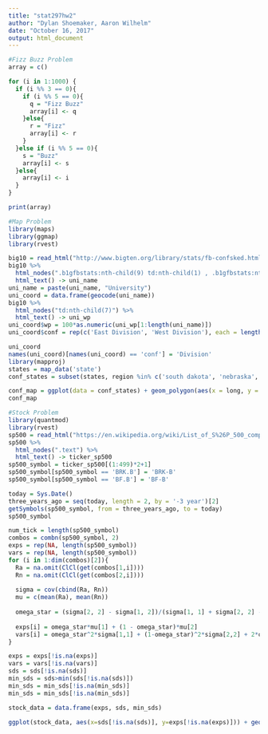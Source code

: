 ```yaml
---
title: "stat297hw2"
author: "Dylan Shoemaker, Aaron Wilhelm"
date: "October 16, 2017"
output: html_document
---
```


```r
#Fizz Buzz Problem
array = c()

for (i in 1:1000) {
  if (i %% 3 == 0){
    if (i %% 5 == 0){
      q = "Fizz Buzz"
      array[i] <- q
    }else{
      r = "Fizz"
      array[i] <- r
    }
  }else if (i %% 5 == 0){
    s = "Buzz"
    array[i] <- s
  }else{
    array[i] <- i
  }  
}

print(array)
```

```r
#Map Problem
library(maps)
library(ggmap)
library(rvest)

big10 = read_html("http://www.bigten.org/library/stats/fb-confsked.html#standings")
big10 %>%
  html_nodes(".b1gfbstats:nth-child(9) td:nth-child(1) , .b1gfbstats:nth-child(6) td:nth-child(1)") %>%
  html_text() -> uni_name
uni_name = paste(uni_name, "University")
uni_coord = data.frame(geocode(uni_name))
big10 %>%
  html_nodes("td:nth-child(7)") %>%
  html_text() -> uni_wp
uni_coord$wp = 100*as.numeric(uni_wp[1:length(uni_name)])
uni_coord$conf = rep(c('East Division', 'West Division'), each = length(uni_name)/2)
```
```r
uni_coord
names(uni_coord)[names(uni_coord) == 'conf'] = 'Division'
library(mapproj)
states = map_data('state')
conf_states = subset(states, region %in% c('south dakota', 'nebraska','kansas', 'minnesota', 'iowa', 'missouri', 'wisconsin', 'illinois', 'indiana', 'michigan', 'ohio', 'west virginia', 'pennsylvania', 'maryland', 'new jersey'))
```
```r
conf_map = ggplot(data = conf_states) + geom_polygon(aes(x = long, y = lat, group = group), fill = 'light gray', color = 'black') + coord_fixed(1.3) + geom_point(data = uni_coord, aes(lon, lat, col = Division, size = wp)) + scale_size(name = 'Win rate [%]') + xlab('Longitude') + ylab('Latitude') + ggtitle('Big 10 Conference - as of 2017-10-10')
conf_map
```
```r
#Stock Problem
library(quantmod)
library(rvest)
sp500 = read_html("https://en.wikipedia.org/wiki/List_of_S%26P_500_companies")
sp500 %>%
  html_nodes(".text") %>%
  html_text() -> ticker_sp500
sp500_symbol = ticker_sp500[(1:499)*2+1]
sp500_symbol[sp500_symbol == 'BRK.B'] = 'BRK-B'
sp500_symbol[sp500_symbol == 'BF.B'] = 'BF-B'

today = Sys.Date()
three_years_ago = seq(today, length = 2, by = '-3 year')[2]
getSymbols(sp500_symbol, from = three_years_ago, to = today)
sp500_symbol

num_tick = length(sp500_symbol)
combos = combn(sp500_symbol, 2)
exps = rep(NA, length(sp500_symbol))
vars = rep(NA, length(sp500_symbol))
for (i in 1:dim(combos)[2]){
  Ra = na.omit(ClCl(get(combos[1,i])))
  Rn = na.omit(ClCl(get(combos[2,i])))
  
  sigma = cov(cbind(Ra, Rn))
  mu = c(mean(Ra), mean(Rn))
  
  omega_star = (sigma[2, 2] - sigma[1, 2])/(sigma[1, 1] + sigma[2, 2] - 2*sigma[1, 2])
  
  exps[i] = omega_star*mu[1] + (1 - omega_star)*mu[2]
  vars[i] = omega_star^2*sigma[1,1] + (1-omega_star)^2*sigma[2,2] + 2*omega_star*(1-omega_star)*sigma[1,2]
}

exps = exps[!is.na(exps)]
vars = vars[!is.na(vars)]
sds = sds[!is.na(sds)]
min_sds = sds>min(sds[!is.na(sds)])
min_sds = min_sds[!is.na(min_sds)]
min_sds = min_sds[!is.na(min_sds)]

stock_data = data.frame(exps, sds, min_sds)

ggplot(stock_data, aes(x=sds[!is.na(sds)], y=exps[!is.na(exps)])) + geom_point(alpha = 0.1, aes(col=min_sds)) + xlab('Investment Daily Risk') + ylab('Investment Daily Expected Rerturns') + annotate('point', x = min(sds), y = exps[!min_sds], col = 'red')
```